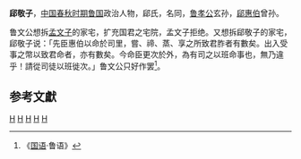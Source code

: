 {{Infobox 先秦人物
|名称= 郈敬子
|名= 同
|氏= 郈氏
|官位= [[鲁国|鲁国]]大夫 
|谥号= 敬
|国家= [[鲁国|鲁国]]
|姓=[[姬姓|姬姓]]
|父= 
|太子= 
}}
'''郈敬子'''，[[中国|中国]][[春秋时期|春秋时期]][[鲁国|鲁国]]政治人物，郈氏，名同，[[鲁孝公|鲁孝公]]玄孙，[[郈惠伯|郈惠伯]]曾孙。

鲁文公想拆[[孟文子|孟文子]]的家宅，扩充国君之宅院，孟文子拒绝。又想拆郈敬子的家宅，郈敬子说：「先臣惠伯以命於司里，嘗、禘、蒸、享之所致君胙者有數矣。出入受事之幣以致君命者，亦有數矣。今命臣更次於外，為有司之以班命事也，無乃違乎！請從司徒以班徙次。」鲁文公只好作罢<ref>《[[國語_(書)|国语]]·鲁语》</ref>。

==参考文獻==
{{Reflist}}

[[Category:春秋时代官员|H]]
[[Category:鲁国君主家族|H]]
[[Category:鲁国大夫|H]]
[[Category:諡敬|H]]
[[Category:姬姓|H]]